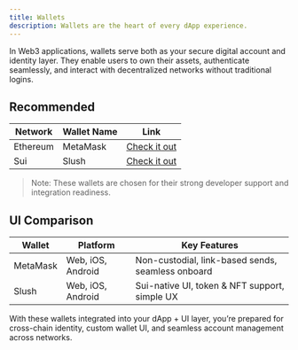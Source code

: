 ```yaml
---
title: Wallets
description: Wallets are the heart of every dApp experience.
---
```


In Web3 applications, wallets serve both as your secure digital account and identity layer. They enable users to own their assets, authenticate seamlessly, and interact with decentralized networks without traditional logins.

## Recommended

| Network  | Wallet Name | Link                                |
| -------- | ----------- | ----------------------------------- |
| Ethereum | MetaMask    | [Check it out](https://metamask.io) |
| Sui      | Slush       | [Check it out](https://slush.app/)  |

> Note: These wallets are chosen for their strong developer support and integration readiness.

## UI Comparison

| Wallet   | Platform          | Key Features                                      |
| -------- | ----------------- | ------------------------------------------------- |
| MetaMask | Web, iOS, Android | Non-custodial, link-based sends, seamless onboard |
| Slush    | Web, iOS, Android | Sui-native UI, token & NFT support, simple UX     |

With these wallets integrated into your dApp + UI layer, you’re prepared for cross-chain identity, custom wallet UI, and seamless account management across networks.
